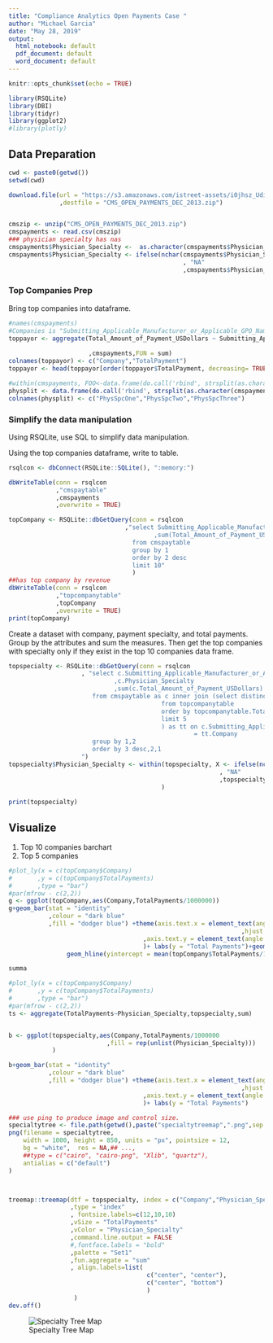 ```yaml
---
title: "Compliance Analytics Open Payments Case "
author: "Michael Garcia"
date: "May 28, 2019"
output:
  html_notebook: default
  pdf_document: default
  word_document: default
---
```


```r
knitr::opts_chunk$set(echo = TRUE)
```

```r
library(RSQLite)
library(DBI)
library(tidyr)
library(ggplot2)
#library(plotly)
```

## Data Preparation

```r
cwd <- paste0(getwd())
setwd(cwd)

download.file(url = "https://s3.amazonaws.com/istreet-assets/i0jhsz_Udi_Zl2jxJ-c-pQ/CMS_OPEN_PAYMENTS_DEC_2013.zip"
              ,destfile = "CMS_OPEN_PAYMENTS_DEC_2013.zip")


cmszip <- unzip("CMS_OPEN_PAYMENTS_DEC_2013.zip")
cmspayments <- read.csv(cmszip)
### physician specialty has nas
cmspayments$Physician_Specialty <-  as.character(cmspayments$Physician_Specialty)
cmspayments$Physician_Specialty <- ifelse(nchar(cmspayments$Physician_Specialty)== 0
                                                , "NA"
                                                ,cmspayments$Physician_Specialty)
```


### Top Companies Prep
Bring top companies into dataframe.

```r
#names(cmspayments)
#Companies is "Submitting_Applicable_Manufacturer_or_Applicable_GPO_Name"
toppayor <- aggregate(Total_Amount_of_Payment_USDollars ~ Submitting_Applicable_Manufacturer_or_Applicable_GPO_Name
                                                        
                      ,cmspayments,FUN = sum)
colnames(toppayor) <- c("Company","TotalPayment")
toppayor <- head(toppayor[order(toppayor$TotalPayment, decreasing= TRUE),], n = 10)
```


```r

#within(cmspayments, FOO<-data.frame(do.call('rbind', strsplit(as.character(cmspayments$Physician_Specialty), '|', fixed=TRUE))))
physplit <- data.frame(do.call('rbind', strsplit(as.character(cmspayments$Physician_Specialty),'|',fixed=TRUE)))
colnames(physplit) <- c("PhysSpcOne","PhysSpcTwo","PhysSpcThree")

```


### Simplify the data manipulation
Using RSQLite, use SQL to simplify data manipulation.

Using the top companies dataframe, write to table. 
```r
rsqlcon <- dbConnect(RSQLite::SQLite(), ":memory:")

dbWriteTable(conn = rsqlcon
             ,"cmspaytable"
             ,cmspayments
             ,overwrite = TRUE)

topCompany <- RSQLite::dbGetQuery(conn = rsqlcon
                                ,"select Submitting_Applicable_Manufacturer_or_Applicable_GPO_Name as Company
                                        ,sum(Total_Amount_of_Payment_USDollars) as TotalPayments
                                  from cmspaytable
                                  group by 1
                                  order by 2 desc
                                  limit 10"
                                  )
##has top company by revenue
dbWriteTable(conn = rsqlcon
             ,"topcompanytable"
             ,topCompany
             ,overwrite = TRUE)
print(topCompany)
```



Create a dataset with company, payment specialty, and total payments. Group by the attributes and sum the measures.
Then get the top companies with specialty only if they exist in the top 10 companies data frame.


```r
topspecialty <- RSQLite::dbGetQuery(conn = rsqlcon
                    , "select c.Submitting_Applicable_Manufacturer_or_Applicable_GPO_Name as Company
                             ,c.Physician_Specialty
                             ,sum(c.Total_Amount_of_Payment_USDollars) as TotalPayments
                       from cmspaytable as c inner join (select distinct Company
                                          from topcompanytable
                                          order by topcompanytable.TotalPayments desc
                                          limit 5
                                          ) as tt on c.Submitting_Applicable_Manufacturer_or_Applicable_GPO_Name
                                                   = tt.Company
                       group by 1,2
                       order by 3 desc,2,1
                    ")
topspecialty$Physician_Specialty <- within(topspecialty, X <- ifelse(nchar(topspecialty$Physician_Specialty) == "0"
                                                          , "NA"
                                                          ,topspecialty$Physician_Specialty)
                                          )
                      
print(topspecialty)
```

## Visualize
1. Top 10 companies barchart
2. Top 5 companies


```r

#plot_ly(x = c(topCompany$Company)
#       ,y = c(topCompany$TotalPayments)
#       ,type = "bar")
#par(mfrow - c(2,2))
g <- ggplot(topCompany,aes(Company,TotalPayments/1000000))
g+geom_bar(stat = "identity"
           ,colour = "dark blue"
           ,fill = "dodger blue") +theme(axis.text.x = element_text(angle=45
                                                                ,hjust = 1)
                                     ,axis.text.y = element_text(angle = 45)
                                     )+ labs(y = "Total Payments")+geom_line()+
                geom_hline(yintercept = mean(topCompany$TotalPayments/1000000), color="blue")
```

```r
summa
```


```r
#plot_ly(x = c(topCompany$Company)
#       ,y = c(topCompany$TotalPayments)
#       ,type = "bar")
#par(mfrow - c(2,2))
ts <- aggregate(TotalPayments~Physician_Specialty,topspecialty,sum)


b <- ggplot(topspecialty,aes(Company,TotalPayments/1000000
                           ,fill = rep(unlist(Physician_Specialty)))
            )

b+geom_bar(stat = "identity"
           ,colour = "dark blue"
           ,fill = "dodger blue") +theme(axis.text.x = element_text(angle=45
                                                                ,hjust = 1)
                                     ,axis.text.y = element_text(angle = 45)
                                     )+ labs(y = "Total Payments")
```

```r

### use ping to produce image and control size.
specialtytree <- file.path(getwd(),paste("specialtytreemap",".png",sep = ""))
png(filename = specialtytree,
    width = 1000, height = 850, units = "px", pointsize = 12,
    bg = "white",  res = NA,## ...,
    ##type = c("cairo", "cairo-png", "Xlib", "quartz"), 
    antialias = c("default")
)



treemap::treemap(dtf = topspecialty, index = c("Company","Physician_Specialty")
                 ,type = "index"
                 , fontsize.labels=c(12,10,10)
                 ,vSize = "TotalPayments"
                 ,vColor = "Physician_Specialty"
                 ,command.line.output = FALSE
                 #,fontface.labels = "bold"
                 ,palette = "Set1"
                 ,fun.aggregate = "sum"
                 , align.labels=list(
                                      c("center", "center"), 
                                      c("center", "bottom")
                                      )
                  )
dev.off()
```

![Specialty Tree Map](specialtytreemap.png)








